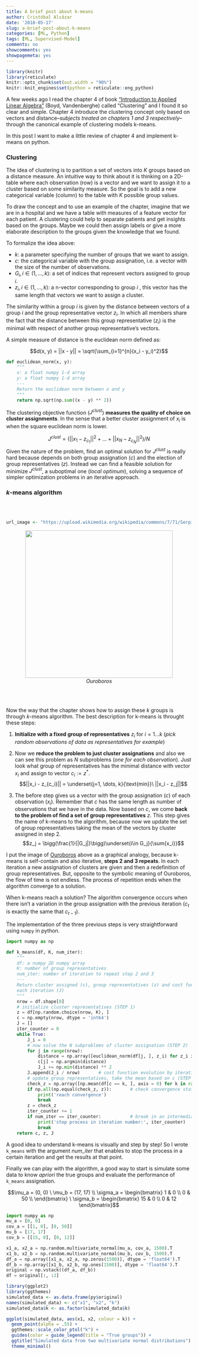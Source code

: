 ```yaml
---
title: A brief post about k-means
author: Cristóbal Alcázar
date: '2018-05-17'
slug: a-brief-post-about-k-means
categories: [ML, Python]
tags: [ML, Supervised-Model]
comments: no
showcomments: yes
showpagemeta: yes
---
```


\usepackage{accents}

```r
library(knitr)
library(reticulate)
knitr::opts_chunk$set(out.width = "90%")
knitr::knit_engines$set(python = reticulate::eng_python)
```

A few weeks ago I read the chapter 4 of book ["Introduction to Applied Linear Algebra"](https://web.stanford.edu/~boyd/vmls/) (Boyd, Vandenberghe) called "Clustering" and I found it so clear and simple. Chapter 4 introduce the clustering concept only based on vectors and distance--*subjects treated on chapters 1 and 3 respectively*--through the canonical example of clustering models k-means.

In this post I want to make a little review of chapter 4 and implement k-means on python.

### Clustering

The idea of clustering is to partition a set of vectors into $K$ groups based on a distance measure. An intuitive way to think about it is thinking on a 2D-table where each observation (row) is a vector and we want to assign it to a cluster based on some similarity measure. So the goal is to add a new categorical variable (column) to the table with $K$ possible group values.

To draw the concept and to use an example of the chapter, imagine that we are in a hospital and we have a table with measures of a feature vector for each patient. A clustering could help to separate patients and get insights based on the groups. Maybe we could then assign labels or give a more elaborate description to the groups given the knowledge that we found.

To formalize the idea above:

- $k$: a parameter specifying the number of groups that we want to assign.
- $c$: the categorical variable with the group assignation, i.e. a vector with the size of the number of observations.
- $G_i, i \in (1,\dots,k)$: a set of indices that represent vectors assigned to group $i$.
- $z_i, i \in (1,\dots,k)$: a n-vector corresponding to  group $i$ , this vector has the same length that vectors we want to assign a cluster.
  
The similarity within a group $i$ is given by the distance between vectors of a group $i$ and the group representative vector $z_i$. In which all members share the fact that the distance between this group representative ($z_i$) is the minimal with respect of another group representative's vectors.

A simple measure of distance is the euclidean norm defined as:

$$d(x, y) = ||x - y|| = \sqrt{\sum_{i=1}^{n}(x_i - y_i)^2}$$

```python
def euclidean_norm(x, y):
    """
    x: a float numpy 1-d array
    y: a float numpy 1-d array
    ---
    Return the euclidean norm between x and y
    """
    return np.sqrt(np.sum((x - y) ** 2))
```

The clustering objective function ($J^{clust}$) **measures the quality of choice on cluster assignments**. In the sense that a better cluster assignment of $x_i$ is when the square euclidean norm is lower.

$$J^{clust} = (||x_1 - z_{c_1}||^2 + \dots + ||x_N - z_{c_N}||^2) / N$$
Given the nature of the problem, find an optimal solution for $J^{clust}$ is really hard because depends on both group assignation ($c$) and the election of group representatives ($z$). Instead we can find a feasible solution for minimize $J^{clust}$, a suboptimal one (*local optimum*), solving a sequence of simpler optimization problems in an iterative approach.

### *k*-means algorithm

<br><br>
```r
url_image <- "https://upload.wikimedia.org/wikipedia/commons/7/71/Serpiente_alquimica.jpg"
```
<figure>
  <center><img src="`r url_image`" style="width: 400px;"></center>
  <center><i><figcaption>Ouroboros</figcaption></i></center>
</figure>
<br><br>

Now the way that the chapter shows how to assign these $k$ groups is through *k*-means algorithm. The best description for k-means is throught these steps:

1. **Initialize with a fixed group of representatives** $z_i$ for $i = 1\dots k$ (*pick random observations of data as representatives for example*)

2. Now we **reduce the problem to just cluster assignations** and also we can see this problem as $N$ subproblems (*one for each observation*). Just look what group of representatives has the minimal distance with vector $x_i$ and assign to vector $c_i:=z^*$. $$||x_i - z_{c_i}|| = \underset{j=1, \dots, k}{\text{min}}\ ||x_i - z_j||$$

3. The before step gives us a vector with the group assignation ($c$) of each observation ($x_i$). Remember that $c$ has the same length as number of observations that we have in the data. Now based on $c$, we come **back to the problem of find a set of group representatives** $z$. This step gives the name of k-means to the algorithm, because now we update the set of group representatives taking the mean of the vectors by cluster assigned in step 2. $$z_j = \bigg(\frac{1}{|G_j|}\bigg)\underset{i\in G_j}{\sum{x_i}}$$

  
I put the image of [Ouroboros](https://en.wikipedia.org/wiki/Ouroboros) above as a graphical analogy, because k-means is self-contain and also iterative, **steps 2 and 3 repeats**. In each iteration a new assignation of clusters are given and then a redefinition of group representatives. But, opposite to the symbolic meaning of Ouroboros, the flow of time is not endless. The process of repetition ends when the algorithm converge to a solution.

When k-means reach a solution? The algorithm convergence occurs when there isn't a variation in the group assignation with the previous iteration ($c_t$ is exactly the same that $c_{t-1}$).

The implementation of the three previous steps is very straightforward using `numpy` in python. 

```python
import numpy as np

def k_means(df, K, num_iter):
    """
    df: a numpy 2D numpy array
    K: number of group representatives
    num_iter: number of iteration to repeat step 2 and 3
    ---
    Return cluster assigned (c), group representatives (z) and cost function of
    each iteration (J)
    """
    nrow = df.shape[0]
    # initialize cluster representatives (STEP 1)
    z = df[np.random.choice(nrow, K), ]
    c = np.empty(nrow, dtype = 'int64')
    J = []
    iter_counter = 0
    while True:
        J_i = 0
        # now solve the N subproblems of cluster assignation (STEP 2)
        for j in range(nrow):
            distance = np.array([euclidean_norm(df[j, ], z_i) for z_i in z])
            c[j] = np.argmin(distance)
            J_i += np.min(distance) ** 2
        J.append(J_i / nrow)       # cost function evolution by iteration
        # update group representatives, take the mean based on c (STEP 3)
        check_z = np.array([np.mean(df[c == k, ], axis = 0) for k in range(K)])
        if np.all(np.equal(check_z, z)):       # check convergence status
            print('reach convergence')
            break
        z = check_z
        iter_counter += 1
        if num_iter == iter_counter:           # break in an intermediate step
            print('stop process in iteration number:', iter_counter)
            break
    return c, z, J
```

A good idea to understand k-means is visually and step by step! So I wrote `k_means` with the argument *num_iter* that enables to stop the process in a certain iteration and get the results at that point. 

Finally we can play with the algorithm, a good way to start is simulate some data to know *apriori* the true groups and evaluate the performance of `k_means` assignation.

$$\mu_a = (0, 0) \ \mu_b = (17, 17) \\ \sigma_a = \begin{bmatrix}
   1 & 0  \\
    0 & 50 \\
\end{bmatrix}  \ \sigma_b = \begin{bmatrix} 15 & 0 \\
                                            0  & 12 \end{bmatrix}$$

```python
import numpy as np
mu_a = [0, 0]
cov_a = [[1, 0], [0, 50]]
mu_b = [17, 17]
cov_b = [[15, 0], [0, 12]]

x1_a, x2_a = np.random.multivariate_normal(mu_a, cov_a, 1500).T
x1_b, x2_b = np.random.multivariate_normal(mu_b, cov_b, 1500).T
df_a = np.array([x1_a, x2_a, np.zeros(1500)], dtype = 'float64').T
df_b = np.array([x1_b, x2_b, np.ones(1500)], dtype = 'float64').T
original = np.vstack((df_a, df_b))
df = original[:, :2]
```

```r
library(ggplot2)
library(ggthemes)
simulated_data <- as.data.frame(py$original)
names(simulated_data) <- c("x1", "x2", "k")
simulated_data$k <- as.factor(simulated_data$k)

ggplot(simulated_data, aes(x1, x2, colour = k)) +
  geom_point(alpha = .55) +
  ggthemes::scale_color_ptol("k") +
  guides(color = guide_legend(title = "True groups")) +
  ggtitle("Simulated data from two multivariate normal distributions") +
  theme_minimal()
```

